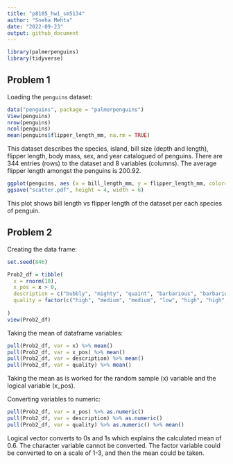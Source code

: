 ```yaml
---
title: "p8105_hw1_sm5134"
author: "Sneha Mehta"
date: "2022-09-23"
output: github_document
---
```

```r
library(palmerpenguins)
library(tidyverse)
```


## Problem 1
Loading the `penguins` dataset:
```r
data("penguins", package = "palmerpenguins")
View(penguins)
nrow(penguins)
ncol(penguins)
mean(penguins$flipper_length_mm, na.rm = TRUE)
```
This dataset describes the species, island, bill size (depth and length), flipper length, body mass, sex, and year catalogued of penguins. There are 344 entries (rows) to the dataset and 8 variables (columns). The average flipper length amongst the penguins is 200.92.

```r
ggplot(penguins, aes (x = bill_length_mm, y = flipper_length_mm, color=species)) + geom_point()
ggsave("scatter.pdf", height = 4, width = 6)
```
This plot shows bill length vs flipper length of the dataset per each species of penguin.

## Problem 2
Creating the data frame: 
```r
set.seed(846)

Prob2_df = tibble(
  x = rnorm(10),
  x_pos = x > 0,
  description = c("bubbly", "mighty", "quaint", "barbarious", "barbarious", "bubbly", "mighty", "mighty", "bubbly", "quaint"), ##change to different words
  quality = factor(c("high", "medium", "medium", "low", "high", "high", "low", "medium", "low", "low"))
  
)
view(Prob2_df)
```

Taking the mean of dataframe variables:
```r
pull(Prob2_df, var = x) %>% mean()
pull(Prob2_df, var = x_pos) %>% mean()
pull(Prob2_df, var = description) %>% mean()
pull(Prob2_df, var = quality) %>% mean()
```
Taking the mean as is worked for the random sample (x) variable and the logical variable (x_pos). 

Converting variables to numeric:
```r
pull(Prob2_df, var = x_pos) %>% as.numeric()
pull(Prob2_df, var = description) %>% as.numeric()
pull(Prob2_df, var = quality) %>% as.numeric() %>% mean()
```
Logical vector converts to 0s and 1s which explains the calculated mean of 0.6. The character variable cannot be converted. The factor variable could be converted to on a scale of 1-3, and then the mean could be taken.
